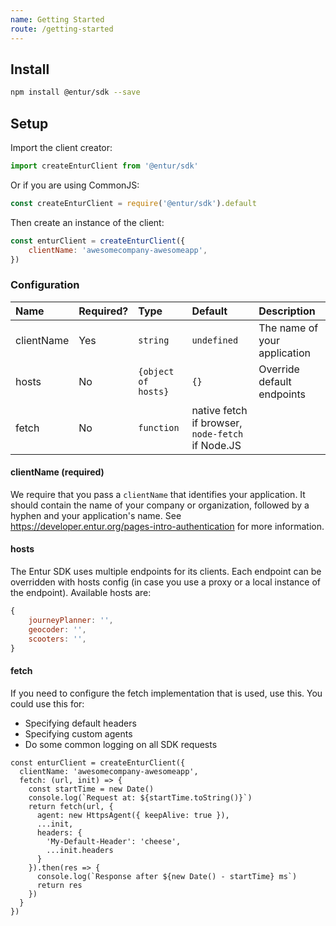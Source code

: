 ```yaml
---
name: Getting Started
route: /getting-started
---
```


## Install

```bash
npm install @entur/sdk --save
```

## Setup

Import the client creator:

```javascript
import createEnturClient from '@entur/sdk'
```

Or if you are using CommonJS:

```javascript
const createEnturClient = require('@entur/sdk').default
```

Then create an instance of the client:

```javascript
const enturClient = createEnturClient({
    clientName: 'awesomecompany-awesomeapp',
})
```

### Configuration

| Name       | Required? | Type                | Default                                          | Description                  |
| :--------- | --------- | :------------------ | :----------------------------------------------- | :--------------------------- |
| clientName | Yes       | `string`            | `undefined`                                      | The name of your application |
| hosts      | No        | `{object of hosts}` | `{}`                                             | Override default endpoints   |
| fetch      | No        | `function`          | native fetch if browser, `node-fetch` if Node.JS |                              |

#### clientName (required)

We require that you pass a `clientName` that identifies your application. It should contain the name of your company or organization,
followed by a hyphen and your application's name. See https://developer.entur.org/pages-intro-authentication for more information.

#### hosts

The Entur SDK uses multiple endpoints for its clients. Each endpoint can be overridden with hosts config (in case you use a proxy or a local instance of the endpoint). Available hosts are:

```javascript
{
    journeyPlanner: '',
    geocoder: '',
    scooters: '',
}
```

#### fetch

If you need to configure the fetch implementation that is used, use this. You could use this for:

-   Specifying default headers
-   Specifying custom agents
-   Do some common logging on all SDK requests

```
const enturClient = createEnturClient({
  clientName: 'awesomecompany-awesomeapp',
  fetch: (url, init) => {
    const startTime = new Date()
    console.log(`Request at: ${startTime.toString()}`)
    return fetch(url, {
      agent: new HttpsAgent({ keepAlive: true }),
      ...init,
      headers: {
        'My-Default-Header': 'cheese',
        ...init.headers
      }
    }).then(res => {
      console.log(`Response after ${new Date() - startTime} ms`)
      return res
    })
  }
})
```
